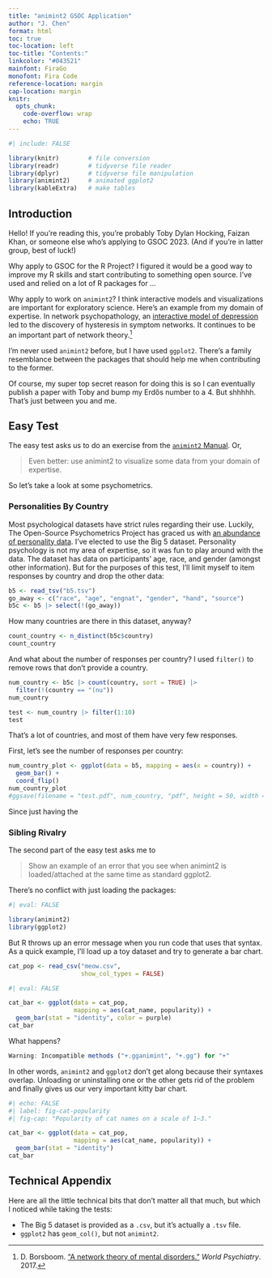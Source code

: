 ```yaml
---
title: "animint2 GSOC Application"
author: "J. Chen"
format: html
toc: true
toc-location: left
toc-title: "Contents:"
linkcolor: "#043521"
mainfont: FiraGo
monofont: Fira Code
reference-location: margin
cap-location: margin
knitr:
  opts_chunk: 
    code-overflow: wrap
    echo: TRUE
---
```


```r
#| include: FALSE

library(knitr)        # file conversion
library(readr)        # tidyverse file reader
library(dplyr)        # tidyverse file manipulation
library(animint2)     # animated ggplot2
library(kableExtra)   # make tables
```


## Introduction

Hello! If you're reading this, you're probably Toby Dylan Hocking, Faizan Khan, or someone else who's applying to GSOC 2023. (And if you're in latter group, best of luck!)

Why apply to GSOC for the R Project? I figured it would be a good way to improve my R skills and start contributing to something open source. I've used and relied on a lot of R packages for ...

Why apply to work on `animint2`? I think interactive models and visualizations are important for exploratory science. Here's an example from my domain of expertise. In network psychopathology, an [interactive model of depression](https://ccl.northwestern.edu/netlogo/models/community/Vulnerability_To_Depression) led to the discovery of hysteresis in symptom networks. It continues to be an important part of network theory.^[D. Borsboom. ["A network theory of mental disorders."](https://onlinelibrary.wiley.com/doi/full/10.1002/wps.20375) _World Psychiatry_. 2017.] 

I'm never used `animint2` before, but I have used `ggplot2`. There's a family resemblance between the packages that should help me when contributing to the former.

Of course, my super top secret reason for doing this is so I can eventually publish a paper with Toby and bump my Erdős number to a 4. But shhhhh. That's just between you and me.


## Easy Test

The easy test asks us to do an exercise from the [`animint2` Manual](https://rcdata.nau.edu/genomic-ml/animint2-manual/Ch00-preface.html). Or,

> Even better: use animint2 to visualize some data from your domain of expertise.

So let's take a look at some psychometrics.

### Personalities By Country

Most psychological datasets have strict rules regarding their use. Luckily, The Open-Source Psychometrics Project has graced us with [an abundance of personality data](https://openpsychometrics.org/_rawdata/). I've elected to use the Big 5 dataset. [Personality psychology is not my area of expertise, so it was fun to play around with the data.]{.aside} The dataset has data on participants' age, race, and gender (amongst other information). But for the purposes of this test, I'll limit myself to item responses by country and drop the other data:

```r
b5 <- read_tsv("b5.tsv")
go_away <- c("race", "age", "engnat", "gender", "hand", "source")
b5c <- b5 |> select(!(go_away))
```

How many countries are there in this dataset, anyway?

```r
count_country <- n_distinct(b5c$country)
count_country
```

And what about the number of responses per country? [I used `filter()` to remove rows that don't provide a country.]{.aside}

```r
num_country <- b5c |> count(country, sort = TRUE) |>
  filter(!(country == "(nu"))
num_country
```

```r
test <- num_country |> filter(1:10)
test
```

That's a lot of countries, and most of them have very few responses. 

First, let's see the number of responses per country:

```r
num_country_plot <- ggplot(data = b5, mapping = aes(x = country)) + 
  geom_bar() + 
  coord_flip()
num_country_plot
#ggsave(filename = "test.pdf", num_country, "pdf", height = 50, width = 50, units = "in", limitsize = FALSE)
```

Since just having the

### Sibling Rivalry

The second part of the easy test asks me to

> Show an example of an error that you see when animint2 is loaded/attached at the same time as standard ggplot2.

There's no conflict with just loading the packages:

```r
#| eval: FALSE

library(animint2)
library(ggplot2)
```


But R throws up an error message when you run code that uses that syntax. As a quick example, I'll load up a toy dataset and try to generate a bar chart.

```r
cat_pop <- read_csv("meow.csv",
                    show_col_types = FALSE)
```
```r
#| eval: FALSE

cat_bar <- ggplot(data = cat_pop, 
                  mapping = aes(cat_name, popularity)) + 
  geom_bar(stat = "identity", color = purple)
cat_bar
```

What happens?

```r
Warning: Incompatible methods ("+.gganimint", "+.gg") for "+"
```

In other words, `animint2` and `ggplot2` don't get along because their syntaxes overlap. Unloading or uninstalling one or the other gets rid of the problem and finally gives us our very important kitty bar chart.

```r
#| echo: FALSE
#| label: fig-cat-popularity
#| fig-cap: "Popularity of cat names on a scale of 1–3."

cat_bar <- ggplot(data = cat_pop, 
                  mapping = aes(cat_name, popularity)) + 
  geom_bar(stat = "identity")
cat_bar
```


## Technical Appendix

Here are all the little technical bits that don't matter all that much, but which I noticed while taking the tests:

- The Big 5 dataset is provided as a `.csv`, but it's actually a `.tsv` file.
- `ggplot2` has `geom_col()`, but not `animint2`.


